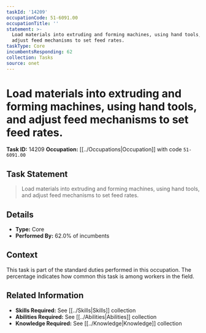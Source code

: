 ```yaml
---
taskId: '14209'
occupationCode: 51-6091.00
occupationTitle: ''
statement: >-
  Load materials into extruding and forming machines, using hand tools, and
  adjust feed mechanisms to set feed rates.
taskType: Core
incumbentsResponding: 62
collection: Tasks
source: onet
---
```

# Load materials into extruding and forming machines, using hand tools, and adjust feed mechanisms to set feed rates.

**Task ID:** 14209
**Occupation:** [[../Occupations|Occupation]] with code `51-6091.00`

## Task Statement

> Load materials into extruding and forming machines, using hand tools, and adjust feed mechanisms to set feed rates.

## Details

- **Type:** Core
- **Performed By:** 62.0% of incumbents

## Context

This task is part of the standard duties performed in this occupation. The percentage indicates how common this task is among workers in the field.

## Related Information

- **Skills Required:** See [[../Skills|Skills]] collection
- **Abilities Required:** See [[../Abilities|Abilities]] collection
- **Knowledge Required:** See [[../Knowledge|Knowledge]] collection
